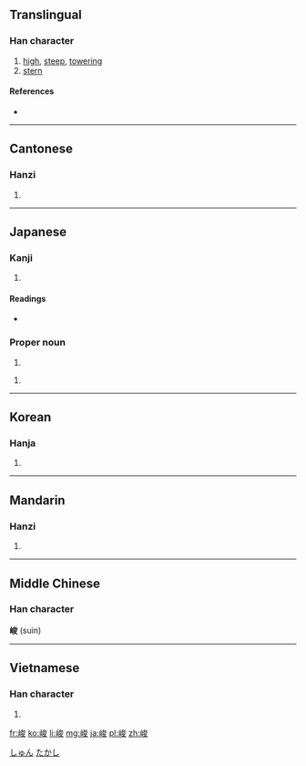 ==Translingual==

===Han character===
{{Han char|rn=46|rad=山|as=07|sn=10|four=2374<sub>7</sub>|canj=山戈金水 (UICE)|ids=⿰[[山]][[夋]]}}

# [[high]], [[steep]], [[towering]]
# [[stern]]

====References====
* {{Han ref|kx=0312.120|dkj=08116|dj=0612.170|hdz=10776.160|uh=5CFB|ud=23803|bh=AE6D|bd=44653}}

----

==Cantonese==

===Hanzi===
{{yue-hanzi|jyut=[[zeon3]]|y=jeun3}}

# {{defn|lang=yue|sort=山07}}

----

==Japanese==

===Kanji===
{{ja-kanji|grade=|rs=山07}}

# {{defn|lang=ja|sort=山07}}

====Readings====
* {{ja-readings|on=[[しゅん]] (shun)|kun=[[たかい]] (takai), [[けわしい]] (kewashii)}}

===Proper noun===
{{ja-pos|k|proper|hira=しゅん|rom=Shun}}

# {{given name|male|lang=ja}}

{{ja-pos|k|proper|hira=たかし|rom=Takashi}}

# {{given name|male|lang=ja}}

[[Category:Japanese male given names|しゅん]]
[[Category:Japanese male given names|たかし]]

----

==Korean==

===Hanja===
{{ko-hanja|hangeul=준|rv=jun|mr=chun}}

# {{defn|lang=ko|sort=山07}}

----

==Mandarin==

===Hanzi===
{{cmn-hanzi|pin=[[jùn]] ([[jun4]])|wg=chün<sup>4</sup>}}

# {{defn|lang=cmn|sort=山07}}

----

==Middle Chinese==
===Han character===
'''峻''' (suìn)

----

==Vietnamese==

===Han character===
{{vi-hantu|[[tuấn]]|rs=山07}}

# {{defn|lang=vi|sort=山07}}

[[fr:峻]]
[[ko:峻]]
[[li:峻]]
[[mg:峻]]
[[ja:峻]]
[[pl:峻]]
[[zh:峻]]